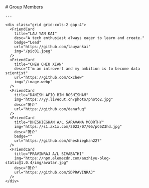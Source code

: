 
<BaseLayout PageID="groupmembers">
  <BaseCard title="Group Members">
    # Group Members

    ---

    <div class="grid grid-cols-2 gap-4">
      <FriendCard
        title="LAU YAN KAI"
        desc="A tech enthusiast always eager to learn and create."
        badge="Lead"
        url="https://github.com/lauyankai"
        img="/pic01.jpeg"
      />
      <FriendCard
        title="CHEW CHIU XIAN"
        desc="I'm an introvert and my ambition is to become data scientist"
        url="https://github.com/cxchew"
        img="/image.webp"
      />
      <FriendCard
        title="DANISH AFIQ BIN ROSHISHAM"
        img="https://yy.liveout.cn/photo/photo2.jpg"
        desc="简介"
        url="https://github.com/danafuq"
      />
      <FriendCard
        title="DHESHIEGHAN A/L SARAVANA MOORTHY"
        img="https://s1.ax1x.com/2023/07/06/pC6Z3hd.jpg"
        desc="简介"
        badge=""
        url="https://github.com/dheshieghan227"
      />
      <FriendCard
        title="PRAVINRAJ A/L SIVABATHI"
        img="https://npm.elemecdn.com/anzhiyu-blog-static@1.0.4/img/avatar.jpg"
        desc="简介"
        url="https://github.com/SDPRAVINRAJ"
      />
    </div>
  </BaseCard>
</BaseLayout>
